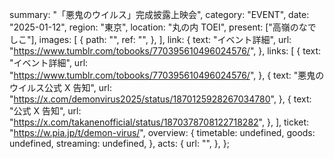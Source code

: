   summary: "「悪鬼のウイルス」完成披露上映会",
  category: "EVENT",
  date: "2025-01-12",
  region: "東京",
  location: "丸の内 TOEI",
  present: ["高嶺のなでしこ"],
  images: [
    {
      path: "",
      ref: "",
    },
  ],
  link: {
    text: "イベント詳細",
    url: "https://www.tumblr.com/tobooks/770395610496024576/",
  },
  links: [
    {
      text: "イベント詳細",
      url: "https://www.tumblr.com/tobooks/770395610496024576/",
    },
    {
      text: "悪鬼のウイルス公式 X 告知",
      url: "https://x.com/demonvirus2025/status/1870125928267034780",
    },
    {
      text: "公式 X 告知",
      url: "https://x.com/takanenofficial/status/1870378708122718282",
    },
  ],
  ticket: "https://w.pia.jp/t/demon-virus/",
  overview: {
    timetable: undefined,
    goods: undefined,
    streaming: undefined,
  },
  acts: {
    url: "",
  },
};

